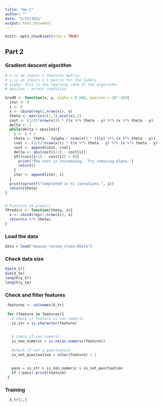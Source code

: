```yaml
---
title: "Hw_2"
author: ""
date: "5/25/2021"
output: html_document
---
```


```r
knitr::opts_chunk$set(echo = TRUE)
```

## Part 2

### Gradient descent algorithm

```r
# x is an inputs x features matrix
# y is an inputs x 1 matrix for the labels 
# alpha: This is the learning rate of the algorithm.
# epsilon : arrest condition 

GradD <- function(x, y, alpha = 0.006, epsilon = 10^-10){
  iter <- 0
  i <- 0
  x <- cbind(rep(1,nrow(x)), x)
  theta <- matrix(c(1,1),ncol(x),1)
  cost <- (1/(2*nrow(x))) * t(x %*% theta - y) %*% (x %*% theta - y)
  delta <- 1
  while(delta > epsilon){
    i <- i + 1
    theta <- theta - (alpha / nrow(x)) * (t(x) %*% (x %*% theta - y))
    cval <- (1/(2*nrow(x))) * t(x %*% theta - y) %*% (x %*% theta - y)
    cost <- append(cost, cval)
    delta <- abs(cost[i+1] - cost[i])
    if((cost[i+1] - cost[i]) > 0){
      print("The cost is increasing.  Try reducing alpha.")
      return()
    }
    iter <- append(iter, i)
  }
  print(sprintf("Completed in %i iterations.", i))
  return(theta)
}


# Function to predict 
TPredict <- function(theta, x){
  x <- cbind(rep(1,nrow(x)), x)
  return(x %*% theta)
}

```


### Load the data 
```r

data = load("amazon_review_clean.RData")

```

### Check data size 
```r
dim(X_tr)
dim(X_te)
length(y_tr)
length(y_te)
```


### Check and filter features 
```r

 features <- colnames(X_tr)
 
 for (feature in features){
   # check if feature is non numeric 
   is_str = is.character(feature)  
   
   
   # check if non numeric 
   is_non_numeric = is.na(as.numeric(feature))
   
   #check if not a punctuation
   is_not_punctuation = nchar(feature) > 1
   
   
   pass = is_str & is_non_numeric & is_not_punctuation
   if (!pass) print(feature)
 }
```


### Training 

```r
  X_tr[1,]
```



